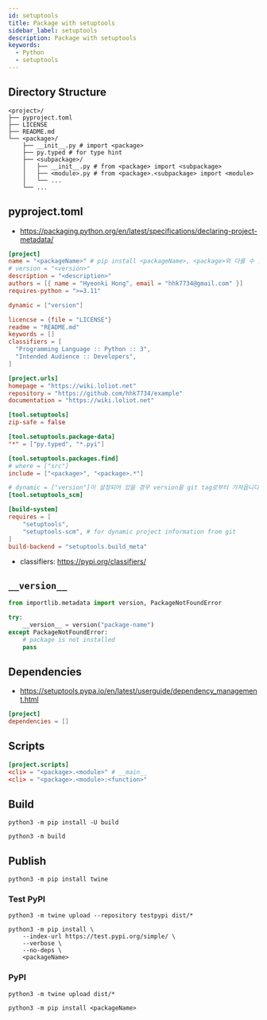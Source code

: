 ```yaml
---
id: setuptools
title: Package with setuptools
sidebar_label: setuptools
description: Package with setuptools
keywords:
  - Python
  - setuptools
---
```


## Directory Structure

```shell
<project>/
├── pyproject.toml
├── LICENSE
├── README.md
└── <package>/
    ├── __init__.py # import <package>
    ├── py.typed # for type hint
    ├── <subpackage>/
    │   ├── __init__.py # from <package> import <subpackage>
    │   ├── <module>.py # from <package>.<subpackage> import <module>
    │   └── ...
    └── ...
```

## pyproject.toml

- https://packaging.python.org/en/latest/specifications/declaring-project-metadata/

```toml title="pyproject.toml"
[project]
name = "<packageName>" # pip install <packageName>, <package>와 다를 수 있습니다.
# version = "<version>"
description = "<description>"
authors = [{ name = "Hyeonki Hong", email = "hhk7734@gmail.com" }]
requires-python = ">=3.11"

dynamic = ["version"]

licencse = {file = "LICENSE"}
readme = "README.md"
keywords = []
classifiers = [
  "Programming Language :: Python :: 3",
  "Intended Audience :: Developers",
]

[project.urls]
homepage = "https://wiki.loliot.net"
repository = "https://github.com/hhk7734/example"
documentation = "https://wiki.loliot.net"

[tool.setuptools]
zip-safe = false

[tool.setuptools.package-data]
"*" = ["py.typed", "*.pyi"]

[tool.setuptools.packages.find]
# where = ["src"]
include = ["<package>", "<package>.*"]

# dynamic = ["version"]이 설정되어 있을 경우 version을 git tag로부터 가져옵니다.
[tool.setuptools_scm]

[build-system]
requires = [
    "setuptools",
    "setuptools-scm", # for dynamic project information from git
]
build-backend = "setuptools.build_meta"
```

- classifiers: https://pypi.org/classifiers/

## `__version__`

```python title="<package>/__init__.py"
from importlib.metadata import version, PackageNotFoundError

try:
    __version__ = version("package-name")
except PackageNotFoundError:
    # package is not installed
    pass
```

## Dependencies

- https://setuptools.pypa.io/en/latest/userguide/dependency_management.html

```toml title="pyproject.toml"
[project]
dependencies = []
```

## Scripts

```toml title="pyproject.toml"
[project.scripts]
<cli> = "<package>.<module>" # __main__
<cli> = "<package>.<module>:<function>"
```

## Build

```shell
python3 -m pip install -U build
```

```shell
python3 -m build
```

## Publish

```shell
python3 -m pip install twine
```

### Test PyPI

```shell
python3 -m twine upload --repository testpypi dist/*
```

```shell
python3 -m pip install \
    --index-url https://test.pypi.org/simple/ \
    --verbose \
    --no-deps \
    <packageName>
```

### PyPI

```shell
python3 -m twine upload dist/*
```

```shell
python3 -m pip install <packageName>
```
